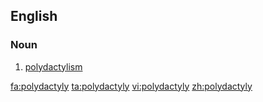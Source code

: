 ==English==

===Noun===
{{en-noun|-}}

# [[polydactylism]]

[[fa:polydactyly]]
[[ta:polydactyly]]
[[vi:polydactyly]]
[[zh:polydactyly]]
